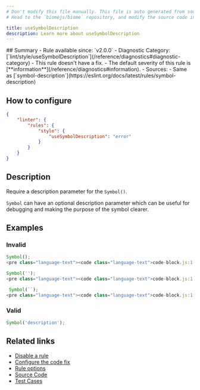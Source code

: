 ```yaml
---
# Don't modify this file manually. This file is auto generated from source, and you will lose your changes next time the website is built.
# Head to the `biomejs/biome` repository, and modify the source code in there.

title: useSymbolDescription
description: Learn more about useSymbolDescription
---
```


<Tabs>
<TabItem label="JavaScript (and super languages)" icon="seti:javascript">
## Summary
- Rule available since: `v2.0.0`
- Diagnostic Category: [`lint/style/useSymbolDescription`](/reference/diagnostics#diagnostic-category)
- This rule doesn't have a fix.
- The default severity of this rule is [**information**](/reference/diagnostics#information).
- Sources: 
  - Same as [`symbol-description`](https://eslint.org/docs/latest/rules/symbol-description)

## How to configure
```json title="biome.json"
{
	"linter": {
		"rules": {
			"style": {
				"useSymbolDescription": "error"
			}
		}
	}
}

```
## Description
Require a description parameter for the `Symbol()`.

`Symbol` can have an optional description parameter which can be useful for
debugging and making the purpose of the symbol clearer.

## Examples

### Invalid

```js
Symbol();
<pre class="language-text"><code class="language-text">code-block.js:1:7 <a href="https://biomejs.dev/linter/rules/use-symbol-description">lint/style/useSymbolDescription</a> ━━━━━━━━━━━━━━━━━━━━━━━━━━━━━━━━━━━━━━━━━━━━━━━━━━<br /><br />  <strong><span style="color: lightgreen;">ℹ</span></strong> <span style="color: lightgreen;"><strong>Symbol()</strong></span><span style="color: lightgreen;"> is missing a description parameter.</span><br />  <br />  <strong><span style="color: Tomato;">&gt;</span></strong> <strong>1 │ </strong>Symbol();<br />   <strong>   │ </strong>      <strong><span style="color: Tomato;">^</span></strong><strong><span style="color: Tomato;">^</span></strong><br />    <strong>2 │ </strong><br />  <br />  <strong><span style="color: lightgreen;">ℹ</span></strong> <span style="color: lightgreen;">Add explicit description which can be useful in debugging and making the purpose of the symbol clearer.</span><br />  <br /></code></pre>

```

```js
Symbol('');
<pre class="language-text"><code class="language-text">code-block.js:1:7 <a href="https://biomejs.dev/linter/rules/use-symbol-description">lint/style/useSymbolDescription</a> ━━━━━━━━━━━━━━━━━━━━━━━━━━━━━━━━━━━━━━━━━━━━━━━━━━<br /><br />  <strong><span style="color: lightgreen;">ℹ</span></strong> <span style="color: lightgreen;"><strong>Symbol()</strong></span><span style="color: lightgreen;"> is missing a description parameter.</span><br />  <br />  <strong><span style="color: Tomato;">&gt;</span></strong> <strong>1 │ </strong>Symbol('');<br />   <strong>   │ </strong>      <strong><span style="color: Tomato;">^</span></strong><strong><span style="color: Tomato;">^</span></strong><strong><span style="color: Tomato;">^</span></strong><strong><span style="color: Tomato;">^</span></strong><br />    <strong>2 │ </strong><br />  <br />  <strong><span style="color: lightgreen;">ℹ</span></strong> <span style="color: lightgreen;">Add explicit description which can be useful in debugging and making the purpose of the symbol clearer.</span><br />  <br /></code></pre>

```

```js
 Symbol(``);
<pre class="language-text"><code class="language-text">code-block.js:1:8 <a href="https://biomejs.dev/linter/rules/use-symbol-description">lint/style/useSymbolDescription</a> ━━━━━━━━━━━━━━━━━━━━━━━━━━━━━━━━━━━━━━━━━━━━━━━━━━<br /><br />  <strong><span style="color: lightgreen;">ℹ</span></strong> <span style="color: lightgreen;"><strong>Symbol()</strong></span><span style="color: lightgreen;"> is missing a description parameter.</span><br />  <br />  <strong><span style="color: Tomato;">&gt;</span></strong> <strong>1 │ </strong> Symbol(``);<br />   <strong>   │ </strong>       <strong><span style="color: Tomato;">^</span></strong><strong><span style="color: Tomato;">^</span></strong><strong><span style="color: Tomato;">^</span></strong><strong><span style="color: Tomato;">^</span></strong><br />    <strong>2 │ </strong><br />  <br />  <strong><span style="color: lightgreen;">ℹ</span></strong> <span style="color: lightgreen;">Add explicit description which can be useful in debugging and making the purpose of the symbol clearer.</span><br />  <br /></code></pre>

```

### Valid

```js
Symbol('description');
```

## Related links

- [Disable a rule](/linter/#disable-a-rule)
- [Configure the code fix](/linter#configure-the-code-fix)
- [Rule options](/linter/#rule-options)
- [Source Code](https://github.com/biomejs/biome/blob/main/crates/biome_js_analyze/src/lint/style/use_symbol_description.rs)
- [Test Cases](https://github.com/biomejs/biome/blob/main/crates/biome_js_analyze/tests/specs/style/useSymbolDescription)

</TabItem>
</Tabs>

